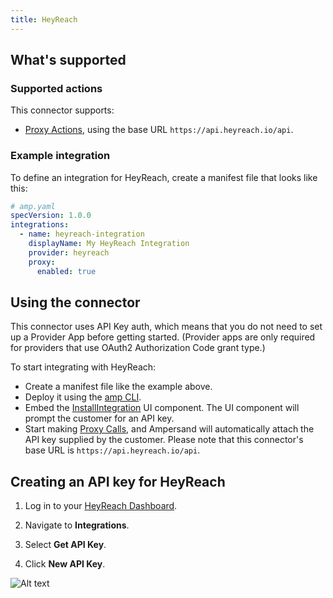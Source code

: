 ```yaml
---
title: HeyReach
---
```


## What's supported

### Supported actions

This connector supports:

- [Proxy Actions](/proxy-actions), using the base URL `https://api.heyreach.io/api`.

### Example integration

To define an integration for HeyReach, create a manifest file that looks like this:

```YAML
# amp.yaml
specVersion: 1.0.0
integrations:
  - name: heyreach-integration
    displayName: My HeyReach Integration
    provider: heyreach
    proxy:
      enabled: true
```

## Using the connector

This connector uses API Key auth, which means that you do not need to set up a Provider App before getting started. (Provider apps are only required for providers that use OAuth2 Authorization Code grant type.)

To start integrating with HeyReach:

- Create a manifest file like the example above.
- Deploy it using the [amp CLI](/cli/overview).
- Embed the [InstallIntegration](/embeddable-ui-components#install-integration) UI component. The UI component will prompt the customer for an API key.
- Start making [Proxy Calls](/proxy-actions), and Ampersand will automatically attach the API key supplied by the customer. Please note that this connector's base URL is `https://api.heyreach.io/api`.

## Creating an API key for HeyReach

1. Log in to your [HeyReach Dashboard](https://app.heyreach.io/app/dashboard).

2. Navigate to **Integrations**.

3. Select **Get API Key**.

4. Click **New API Key**.

![Alt text](/images/provider-guides/heyreach-api-key.gif)
